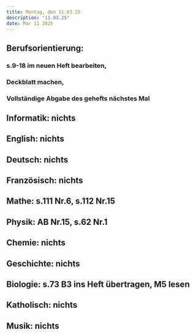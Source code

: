 ```yaml
---
title: Montag, den 11.03.25
description: "11.03.25"
date: Mar 11 2025
---
```

## Berufsorientierung: 
###    s.9-18 im neuen Heft bearbeiten,
###    Deckblatt machen, 
###    Vollständige Abgabe des gehefts nächstes Mal
## Informatik: nichts
## English: nichts
## Deutsch: nichts
## Französisch: nichts
## Mathe: s.111 Nr.6, s.112 Nr.15
## Physik: AB Nr.15, s.62 Nr.1
## Chemie: nichts
## Geschichte: nichts
## Biologie: s.73 B3 ins Heft übertragen, M5 lesen
## Katholisch: nichts
## Musik: nichts